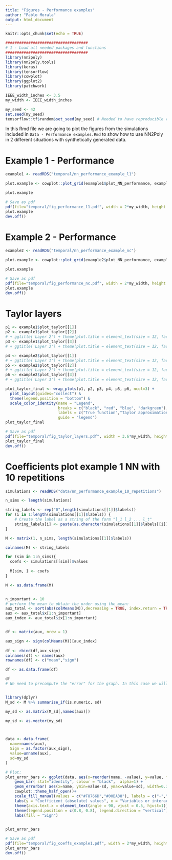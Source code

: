 ```yaml
---
title: "Figures - Performance examples"
author: "Pablo Morala"
output: html_document
---
```


```r
knitr::opts_chunk$set(echo = TRUE)

####################################
# 1 - Load all needed packages and functions
####################################
library(nn2poly)
library(nn2poly.tools)
library(keras)
library(tensorflow)
library(cowplot)
library(ggplot2)
library(patchwork)

IEEE_width_inches <- 3.5
my_width <- IEEE_width_inches

my_seed <- 42
set.seed(my_seed)
tensorflow::tf$random$set_seed(my_seed) # Needed to have reproducible results with keras
```


In this Rmd file we are going to plot the figures from the simulations included in `Data - Performance examples.Rmd` to show how to use NN2Poly in 2 different situations with synthetically generated data.

# Example 1 - Performance

```r
example1 <- readRDS("temporal/nn_performance_example_l1")
```

```r

plot.example <- cowplot::plot_grid(example1$plot_NN_performance, example1$plot_PR_vs_NN + ggplot2::labs(x = "Predicted Y with polynomial"), labels = c("A", "B"), scale = 0.9, label_size = 10)

plot.example

# Save as pdf
pdf(file="temporal/fig_performance_l1.pdf", width = 2*my_width, height = 1*my_width)
plot.example
dev.off()


```




# Example 2 - Performance

```r
example2 <- readRDS("temporal/nn_performance_example_nc")
```

```r

plot.example <- cowplot::plot_grid(example2$plot_NN_performance, example2$plot_PR_vs_NN + ggplot2::labs(x = "Predicted Y with polynomial"), labels = c("A", "B"), scale = 0.9, label_size = 10)

plot.example

# Save as pdf
pdf(file="temporal/fig_performance_nc.pdf", width = 2*my_width, height = 1*my_width)
plot.example
dev.off()


```


# Taylor layers

```r
p1 <- example1$plot_taylor[[1]] 
p2 <- example1$plot_taylor[[2]] 
# + ggtitle('Layer 2') + theme(plot.title = element_text(size = 12, face = "plain")) + theme(legend.position = "none")
p3 <- example1$plot_taylor[[3]] 
# + ggtitle('Layer 3') + theme(plot.title = element_text(size = 12, face = "plain")) + theme(legend.position = "none")

p4 <- example2$plot_taylor[[1]] 
# + ggtitle('Layer 1') + theme(plot.title = element_text(size = 12, face = "plain")) + theme(legend.position = "none")
p5 <- example2$plot_taylor[[2]] 
# + ggtitle('Layer 2') + theme(plot.title = element_text(size = 12, face = "plain")) + theme(legend.position = "none")
p6 <- example2$plot_taylor[[3]] 
# + ggtitle('Layer 3') + theme(plot.title = element_text(size = 12, face = "plain")) + theme(legend.position = "none")
```

```r
plot_taylor_final <- wrap_plots(p1, p2, p3, p4, p5, p6, ncol=3) + 
  plot_layout(guides="collect") &
  theme(legend.position = "bottom") & 
  scale_color_identity(name = "Legend",
                       breaks = c("black", "red", "blue", "darkgreen"),
                       labels = c("True function","Taylor approximation", "Error", "Activation potentials density (log(x+1) scaled)"),
                       guide = "legend")
plot_taylor_final
```




```r
# Save as pdf
pdf(file="temporal/fig_taylor_layers.pdf", width = 3.6*my_width, height = 1.8*my_width)
plot_taylor_final
dev.off()

```




# Coefficients plot example 1 NN with 10 repetitions



```r

simulations <- readRDS("data/nn_performance_example_10_repetitions")

n_sims <- length(simulations)

string_labels <- rep("0",length(simulations[[1]]$labels))
for (i in 1:length(simulations[[1]]$labels)) {
    # Create the label as a string of the form "l_1 l_2 ... l_t"
    string_labels[i] <- paste(as.character(simulations[[1]]$labels[[i]]), collapse = ",")
}

M <- matrix(1, n_sims, length(simulations[[1]]$labels))

colnames(M) <- string_labels

for (sim in 1:n_sims){
  coefs <- simulations[[sim]]$values
  
  M[sim, ] <- coefs
}

M <- as.data.frame(M)


n_important <- 10
# perform the mean to obtain the order using the mean:
aux_total <- sort(abs(colMeans(M)),decreasing = TRUE, index.return = TRUE)
aux <- aux_total$x[1:n_important]
aux_index <- aux_total$ix[1:n_important]


df <- matrix(aux, nrow = 1)

aux_sign <- sign(colMeans(M))[aux_index]
 
df <- rbind(df,aux_sign)
colnames(df) <- names(aux)
rownames(df) <- c("mean","sign")

df <- as.data.frame(df)

df
# We need to precompute the "error" for the graph. In this case we will use standard deviation:


library(dplyr)
M_sd <- M %>% summarise_if(is.numeric, sd)

my_sd <- as.matrix(M_sd[,names(aux)])

my_sd <- as.vector(my_sd)



data <- data.frame(
  name=names(aux),
  Sign = as.factor(aux_sign),
  value=unname(aux),
  sd=my_sd
)


```




```r
# Plot: 
plot_error_bars <- ggplot(data, aes(x=reorder(name, -value), y=value, fill=Sign)) +
    geom_bar( stat="identity", colour = "black",  alpha=1) +
    geom_errorbar( aes(x=name, ymin=value-sd, ymax=value+sd), width=0.3, colour="black", alpha=0.9, size=1.3) + 
    cowplot::theme_half_open()+
    scale_fill_manual(values = c("#F8766D","#00BA38"), labels = c("-","+"))+
    labs(y = "Coefficient (absolute) values", x = "Variables or interactions")+
    theme(axis.text.x = element_text(angle = 90, vjust = 0.5, hjust=1)) +
    theme(legend.position = c(0.8, 0.8), legend.direction = "vertical") +
    labs(fill = "Sign")
    

plot_error_bars
```


```r
# Save as pdf
pdf(file="temporal/fig_coeffs_example1.pdf", width = 2*my_width, height = 1*my_width)
plot_error_bars
dev.off()
```

